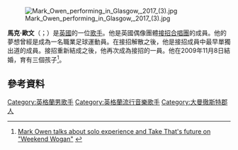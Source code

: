 {{expand|time=2014-07-05T16:37:36+00:00}}

[[File:Mark_Owen_performing_in_Glasgow,_2017_(3).jpg|thumb]]

'''馬克·歐文'''（{{lang-en|Mark Anthony Patrick Owen}}；{{bd|1972年|1月27日}}）是[[英國|英國]]的一位[[歌手|歌手]]。他是英國偶像團體[[接招合唱團|接招合唱團]]的成員。他的夢想曾經是成為一名職業足球運動員。在接招解散之後，他是接招成員中最早單獨出道的成員。接招重新結成之後，他再次成為接招的一員。他在2009年11月8日結婚，育有三個孩子<ref>[http://markowendiaryonline.blogfree.net/?t=4692362 Mark Owen talks about solo experience and Take That's future on "Weekend Wogan"] {{webarchive|url=https://web.archive.org/web/20140304154853/http://markowendiaryonline.blogfree.net/?t=4692362 |date=2014-03-04 }}</ref>。

==參考資料==
{{Reflist}}

{{Authority control}}
{{英國人物小作品}}

{{DEFAULTSORT:Owen, Mark}}
[[Category:英格蘭男歌手|Category:英格蘭男歌手]]
[[Category:英格蘭流行音樂歌手|Category:英格蘭流行音樂歌手]]
[[Category:大曼徹斯特郡人|Category:大曼徹斯特郡人]]